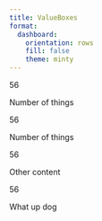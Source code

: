 ```yaml
---
title: ValueBoxes
format: 
  dashboard:
    orientation: rows
    fill: false
    theme: minty
---
```


:::{.valuebox}
56
:::

:::{.valuebox}
Number of things

56
:::

:::{.valuebox}
Number of things

56

Other content
:::

:::{.valuebox title="What up trey"}
56

What up dog
:::

